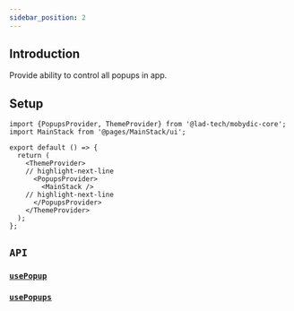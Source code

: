 ```yaml
---
sidebar_position: 2
---
```


## Introduction

Provide ability to control all popups in app.

## Setup

```tsx
import {PopupsProvider, ThemeProvider} from '@lad-tech/mobydic-core';
import MainStack from '@pages/MainStack/ui';

export default () => {
  return (
    <ThemeProvider>
    // highlight-next-line
      <PopupsProvider>
        <MainStack />
    // highlight-next-line
      </PopupsProvider>
    </ThemeProvider>
  );
};

```

## `API`

### [`usePopup`](../../API/core/popups/usePopup)

### [`usePopups`](../../API/core/popups/usePopups)

